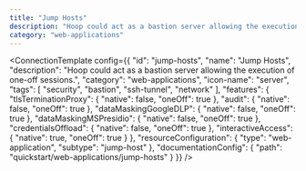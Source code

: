 ```yaml
---
title: "Jump Hosts"
description: "Hoop could act as a bastion server allowing the execution of one-off sessions."
category: "web-applications"
---
```



<ConnectionTemplate config={{
  "id": "jump-hosts",
  "name": "Jump Hosts",
  "description": "Hoop could act as a bastion server allowing the execution of one-off sessions.",
  "category": "web-applications",
  "icon-name": "server",
  "tags": [
    "security",
    "bastion",
    "ssh-tunnel",
    "network"
  ],
  "features": {
    "tlsTerminationProxy": {
      "native": false,
      "oneOff": true
    },
    "audit": {
      "native": false,
      "oneOff": true
    },
    "dataMaskingGoogleDLP": {
      "native": false,
      "oneOff": true
    },
    "dataMaskingMSPresidio": {
      "native": false,
      "oneOff": true
    },
    "credentialsOffload": {
      "native": false,
      "oneOff": true
    },
    "interactiveAccess": {
      "native": true,
      "oneOff": true
    }
  },
  "resourceConfiguration": {
    "type": "web-application",
    "subtype": "jump-host"
  },
  "documentationConfig": {
    "path": "quickstart/web-applications/jump-hosts"
  }
}} />


